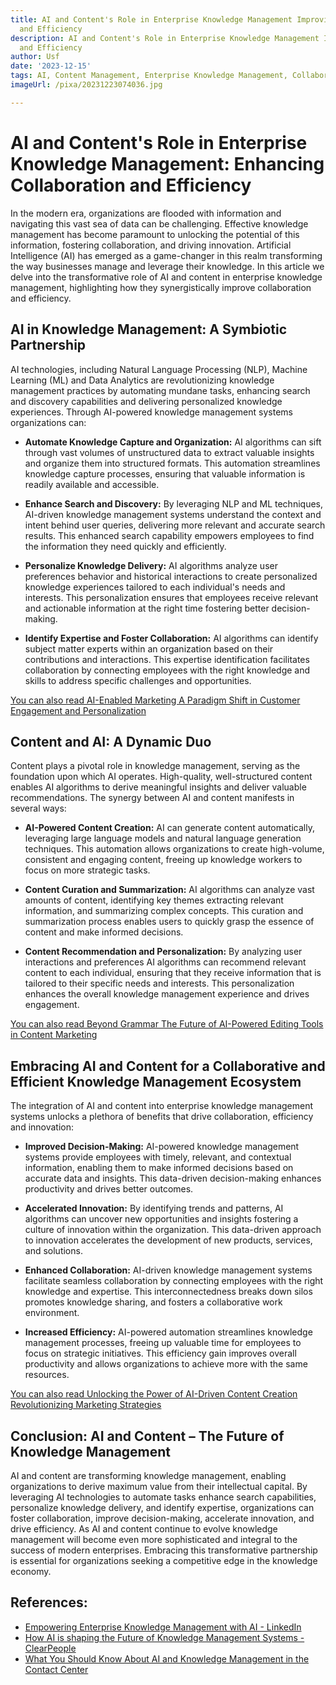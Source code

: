 ```yaml
---
title: AI and Content's Role in Enterprise Knowledge Management Improving Collaboration
  and Efficiency
description: AI and Content's Role in Enterprise Knowledge Management Improving Collaboration
  and Efficiency
author: Usf
date: '2023-12-15'
tags: AI, Content Management, Enterprise Knowledge Management, Collaboration, Efficiency
imageUrl: /pixa/20231223074036.jpg

---
```

# AI and Content's Role in  Enterprise Knowledge Management: Enhancing Collaboration and Efficiency

In the modern era, organizations are flooded with information and navigating this vast sea of  data can be challenging. Effective  knowledge management has become paramount to unlocking  the potential of this information, fostering collaboration, and driving innovation. Artificial Intelligence (AI) has emerged as a game-changer in this realm transforming  the way businesses manage  and leverage their  knowledge. In this  article  we delve into the  transformative role of AI and content in enterprise knowledge management, highlighting how they synergistically improve collaboration and efficiency.

## AI in Knowledge Management: A Symbiotic Partnership

AI technologies, including Natural Language Processing (NLP), Machine Learning  (ML) and Data Analytics are revolutionizing knowledge management practices by automating mundane tasks, enhancing search  and discovery capabilities and  delivering personalized knowledge  experiences. Through AI-powered knowledge management systems organizations can:

* **Automate  Knowledge Capture and Organization:**  AI  algorithms can sift through vast volumes of unstructured data to extract valuable insights and organize  them into structured  formats. This automation streamlines knowledge capture processes, ensuring that valuable information is readily available and accessible.


* **Enhance Search and Discovery:** By leveraging NLP and ML techniques,  AI-driven knowledge management systems understand the context and  intent behind user queries, delivering more relevant and accurate search results. This enhanced search capability empowers employees to  find the information they need quickly and efficiently.


* **Personalize Knowledge  Delivery:** AI algorithms analyze user preferences behavior and historical interactions to create personalized knowledge experiences tailored to each individual's needs and interests. This personalization ensures that employees receive relevant and actionable information at the right time fostering better  decision-making.


* **Identify Expertise and Foster Collaboration:** AI algorithms can  identify subject matter  experts within an organization based on their contributions and interactions. This expertise identification  facilitates collaboration by  connecting employees with the right knowledge and  skills to address specific challenges and opportunities.

[You can also read AI-Enabled Marketing A Paradigm Shift in Customer Engagement and Personalization](AI-Enabled%20Marketing%20A%20Paradigm%20Shift%20in%20Customer%20Engagement%20and%20Personalization)


## Content and AI: A Dynamic  Duo

Content  plays a pivotal role in knowledge management, serving as the foundation upon which AI operates.  High-quality, well-structured content enables AI algorithms to derive  meaningful insights and deliver valuable recommendations. The synergy between  AI and content manifests in several ways:

* **AI-Powered Content Creation:** AI can generate content automatically, leveraging  large language models and natural language generation techniques. This automation allows organizations to create high-volume, consistent and engaging content, freeing up knowledge workers to focus on more strategic tasks.


* **Content Curation  and Summarization:** AI algorithms can analyze  vast amounts of content, identifying key themes extracting relevant information, and summarizing complex concepts.  This curation and summarization process  enables users to quickly grasp the essence of content and make informed decisions.


* **Content Recommendation and Personalization:** By analyzing user interactions and preferences AI algorithms can  recommend relevant content to each individual, ensuring that  they receive information that is tailored to their specific needs and interests.  This personalization enhances the overall knowledge management experience and drives  engagement.

[You can  also read Beyond Grammar The Future of AI-Powered  Editing Tools in Content Marketing](Beyond%20Grammar%20The%20Future%20of%20AI-Powered%20Editing%20Tools%20in%20Content%20Marketing)


## Embracing AI and Content  for a  Collaborative and Efficient Knowledge Management  Ecosystem

The integration of AI and content into enterprise knowledge management systems unlocks a plethora of benefits that  drive collaboration, efficiency and innovation:

* **Improved Decision-Making:**  AI-powered knowledge management systems provide employees with timely, relevant, and contextual information, enabling them to make informed decisions based on  accurate data and insights. This data-driven decision-making enhances productivity and drives better outcomes.


* **Accelerated Innovation:** By identifying trends  and patterns, AI algorithms can uncover new opportunities and insights fostering a culture of innovation within the organization. This  data-driven approach to innovation accelerates the development of new products, services, and solutions.


* **Enhanced Collaboration:** AI-driven knowledge management systems facilitate seamless  collaboration by connecting employees with the right knowledge and expertise. This interconnectedness breaks down silos promotes knowledge  sharing, and fosters a collaborative work environment.


* **Increased Efficiency:** AI-powered automation  streamlines knowledge management processes, freeing up valuable time for employees to focus on strategic initiatives. This efficiency gain  improves overall  productivity and allows organizations to achieve  more with the same resources.

[You  can  also  read Unlocking the  Power of AI-Driven  Content Creation Revolutionizing Marketing Strategies](Unlocking%20the%20Power%20of%20AI-Driven%20Content%20Creation%20Revolutionizing%20Marketing%20Strategies)


## Conclusion: AI and Content – The Future of Knowledge Management

AI and content are transforming knowledge management, enabling organizations to derive maximum value from their  intellectual capital. By leveraging AI technologies to automate  tasks enhance search capabilities, personalize knowledge delivery, and  identify  expertise,  organizations can foster collaboration, improve decision-making, accelerate innovation, and drive efficiency. As AI  and content continue to evolve knowledge  management will  become even  more sophisticated and integral to the success of modern enterprises. Embracing this transformative partnership is essential  for  organizations seeking a competitive  edge in the knowledge  economy.

## References:
- [Empowering Enterprise Knowledge Management with AI - LinkedIn](https://www.linkedin.com/pulse/empowering-enterprise-knowledge-management-ai-sinequa?trk=article-ssr-frontend-pulse_more-articles_related-content-card)
- [How AI is shaping the Future of Knowledge Management Systems - ClearPeople](https://www.clearpeople.com/blog/ai-future-knowledge-management-systems)
- [What You Should Know About AI and Knowledge Management in the Contact Center](https://www.nojitter.com/contact-center-customer-experience/what-you-should-know-about-ai-and-knowledge-management-contact)
